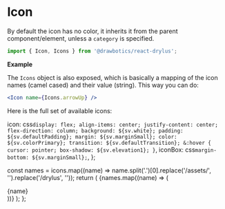 



# Icon
By default the icon has no color, it inherits it from the parent component/element, unless a `category` is specified.
```jsx
import { Icon, Icons } from '@drawbotics/react-drylus';
```

__Example__
<Playground component={Icon}>
  <Icon name="globe" />
</Playground>

The `Icons` object is also exposed, which is basically a mapping of the icon names (camel cased) and their value (string). This way you can do:
```jsx
<Icon name={Icons.arrowUp} />
```


Here is the full set of available icons:

  icon: css`
    display: flex;
    align-items: center;
    justify-content: center;
    flex-direction: column;
    background: ${sv.white};
    padding: ${sv.defaultPadding};
    margin: ${sv.marginSmall};
    color: ${sv.colorPrimary};
    transition: ${sv.defaultTransition};
    &:hover {
      cursor: pointer;
      box-shadow: ${sv.elevation1};
    }
  `,
  iconBox: css`
    margin-bottom: ${sv.marginSmall};
  `,
};

  const names = icons.map((name) => name.split('.')[0].replace('/assets/', '').replace('/drylus', ''));
  return (
    <Flex wrap>
      {names.map((name) => (
        <FlexItem key={name} flex={1/4}>
          <div className={styles.icon}>
            <div className={styles.iconBox}>
              <Icon name={name} />
            </div>
            <div>{name}</div>
          </div>
        </FlexItem>
      ))}
    </Flex>
  );
};

<Icons />
